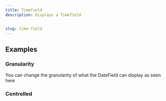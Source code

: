 ```yaml
---
title: Timefield
description: Displays a Timefield


slug: time-field
---
```


<ComponentPreview name="time-field/preview" />

## Examples

### Granularity

You can change the granularity of what the DateField can display as seen here

<ComponentPreview name="date-field/granularity" />

### Controlled

<ComponentPreview name="time-field/controlled" />


